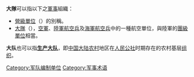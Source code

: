 '''大隊'''可以指以下之[[軍事|軍事]]組織：
*[[營|營級單位]]（{{lang|en|Battalion}}）的別稱。
*[[大队_(军事航空)|大隊]]（{{lang|en|Group}}），[[空軍|空軍]]、[[陸軍航空兵|陸軍航空兵]]及[[海軍航空兵|海軍航空兵]]中的一種航空單位，與陸軍的[[團_(軍隊)|團級單位]]相當。
'''大队'''也可以指'''[[生产大队|生产大队]]'''，即[[中国大陆|中国大陆]][[农村|农村]]地区在[[人民公社|人民公社]]时期存在的农村基层[[组织|组织]]。

{{消歧义|L|Cat=二字消歧义}}
[[Category:军队编制单位|Category:军队编制单位]]
[[Category:军事术语|Category:军事术语]]